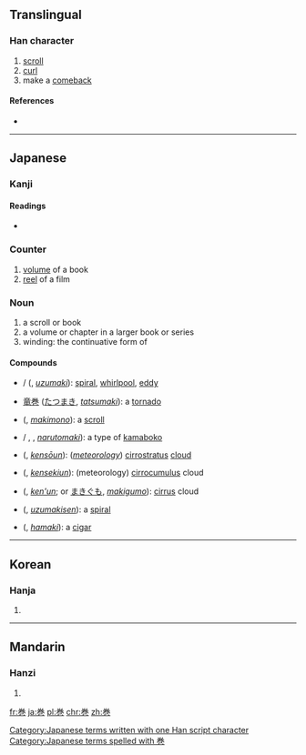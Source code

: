 {{also|卷|捲|巷}}
==Translingual==

===Han character===
{{Han char|rn=49|rad=己|as=06|sn=9|four=|canj=火手尸山 (FQSU), X火手尸山 (XFQSU)}}

# [[scroll]]
# [[curl]]
# make a [[comeback]]

====References====
* {{Han ref|kx=0327.101|dkj=08759|hdz=10318.011|uh=5DFB|ud=24059}}

----

==Japanese==

===Kanji===
{{ja-kanji|grade=6|rs=己06}}

====Readings====
* {{ja-readings|on=[[かん]] (kan), [[けん]] (ken)|kun=[[まき]] (maki)}}

===Counter===
{{ja-pos|k|counter|hira=かん|rom=-kan}} 

# [[volume]] of a book
# [[reel]] of a film

===Noun===
{{ja-noun|k|hira=まき|rom=maki}}

# a scroll or book
# a volume or chapter in a larger book or series
# winding: the continuative form of {{l|ja|巻く}}

====Compounds====
* {{l|ja|渦巻}} / {{l|ja|渦巻き}} ({{l|ja|うずまき}}, ''[[uzumaki]]''): [[spiral]], [[whirlpool]], [[eddy]]
* [[竜巻]] ([[たつまき]], ''[[tatsumaki]]''): a [[tornado]]
* {{l|ja|巻物}} ({{l|ja|まきもの}}, ''[[makimono]]''): a [[scroll]]
* {{l|ja|鳴門巻き}} / {{l|ja|なると巻き}} {{l|ja|なるとまき}}, {{l|ja|ナルトマキ}}, ''[[narutomaki]]''): a type of [[kamaboko]]
* {{l|ja|巻層雲}} ({{l|ja|けんそううん}}, ''[[kensōun]]''): (''[[meteorology]]'') [[cirrostratus]] [[cloud]]
* {{l|ja|巻積雲}} ({{l|ja|けんせきうん}}, ''[[kensekiun]]''): (meteorology) [[cirrocumulus]] cloud
* {{l|ja|巻雲}} ({{l|ja|けんうん}}, ''[[ken'un]]''; or [[まきぐも]], ''[[makigumo]]''): [[cirrus]] cloud
* {{l|ja|渦巻線}} ({{l|ja|うずまきせん}}, ''[[uzumakisen]]''): a [[spiral]]
* {{l|ja|葉巻}} ({{l|ja|はまき}}, ''[[hamaki]]''): a [[cigar]]

[[Category:Japanese terms written with one Han script character]]
[[Category:Japanese terms spelled with 巻]]
----

==Korean==

===Hanja===
{{ko-hanja|hangeul=권|rv=gwon|mr=kwŏn}}

# {{defn|lang=ko|sort=己06}}

----

==Mandarin==

===Hanzi===
{{cmn-hanzi|pin=[[juàn]] ([[juan4]])|wg=chüan<sup>4</sup>}}

# {{defn|lang=cmn|sort=己06}}

[[fr:巻]]
[[ja:巻]]
[[pl:巻]]
[[chr:巻]]
[[zh:巻]]